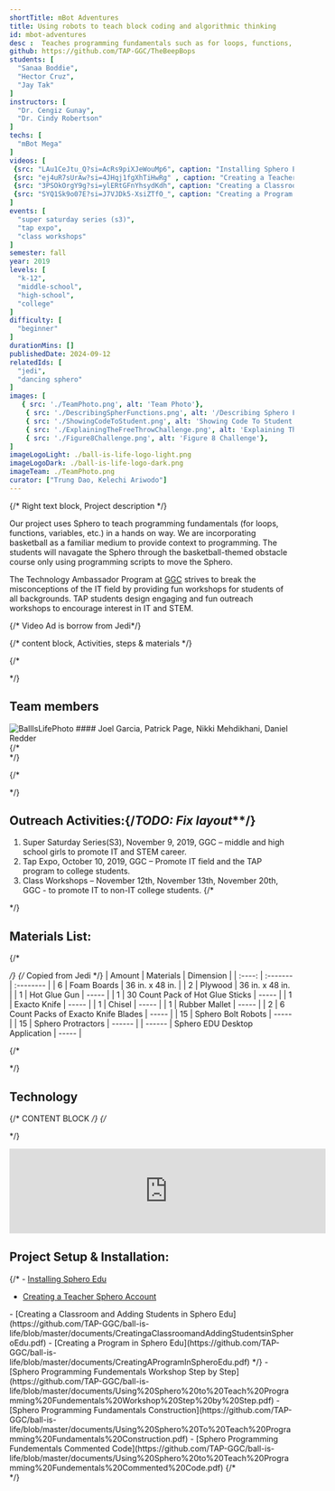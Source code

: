 ```yaml
---
shortTitle: mBot Adventures
title: Using robots to teach block coding and algorithmic thinking
id: mbot-adventures
desc :  Teaches programming fundamentals such as for loops, functions, variables in a hands on way using Sphero. The students will navagate through the basketball-themed obstacle course only using programming scripts to move the Sphero.
github: https://github.com/TAP-GGC/TheBeepBops
students: [
  "Sanaa Boddie",
  "Hector Cruz",
  "Jay Tak"
]
instructors: [
  "Dr. Cengiz Gunay",  
  "Dr. Cindy Robertson"
] 
techs: [
  "mBot Mega"
]
videos: [
 {src: "LAu1CeJtu_Q?si=AcRs9piXJeWouMp6", caption: "Installing Sphero Edu"} ,
 {src: "ej4uR7sUrAw?si=4JHqj1fgXhTiHwRg" , caption: "Creating a Teacher Sphero Account"} ,
 {src: "3PSOkOrgY9g?si=ylERtGFnYhsydKdh", caption: "Creating a Classroom and Adding Students in Sphero Edu"} ,
 {src: "SYQ1Sk9o07E?si=J7VJDk5-XsiZTfO_", caption: "Creating a Program in Sphero Edu"} 
]
events: [
  "super saturday series (s3)",
  "tap expo",
  "class workshops"
]
semester: fall
year: 2019
levels: [
  "k-12",
  "middle-school",
  "high-school",
  "college"
] 
difficulty: [
  "beginner"
] 
durationMins: []
publishedDate: 2024-09-12
relatedIds: [
  "jedi",
  "dancing sphero"
]
images: [
   { src: './TeamPhoto.png', alt: 'Team Photo'},
    { src: './DescribingSpherFunctions.png', alt: '/Describing Sphero Functions'},
    { src: './ShowingCodeToStudent.png', alt: 'Showing Code To Student'},
    { src: './ExplainingTheFreeThrowChallenge.png', alt: 'Explaining The Free ThrowChallenge'},
    { src: './Figure8Challenge.png', alt: 'Figure 8 Challenge'},
]
imageLogoLight: ./ball-is-life-logo-light.png
imageLogoDark: ./ball-is-life-logo-dark.png
imageTeam: ./TeamPhoto.png
curator: ["Trung Dao, Kelechi Ariwodo"]
---
```





{/* Right text block, Project description */}	

Our project uses Sphero to teach programming fundamentals (for loops, functions, variables, etc.) in a hands on way.
We are incorporating basketball as a familiar medium to provide context to programming.
The students will navagate the Sphero through the basketball-themed obstacle course only using programming scripts to move the Sphero.

The Technology Ambassador Program at [GGC](http://www.ggc.edu/tap) strives to break the misconceptions of the IT field by providing fun workshops for students of all backgrounds. TAP students design engaging and fun outreach workshops to encourage interest in IT and STEM.

{/* Video Ad is borrow from Jedi*/}


{/* content block, Activities, steps & materials */}

{/* <div class="prj-txt"> */}
## Team members
<Image src={GroupPhoto} alt="BallIsLifePhoto" />
#### Joel Garcia, Patrick Page, Nikki Mehdikhani, Daniel Redder
<br />
{/* </div> */}

{/* <div class="prj-list"> */}
## Outreach Activities:{/*TODO: Fix layout***/}
1. Super Saturday Series(S3), November 9, 2019, GGC – middle and high school girls to promote IT and STEM career.
2. Tap Expo, October 10, 2019, GGC – Promote IT field and the TAP program to college students.
3. Class Workshops – November 12th, November 13th, November 20th, GGC - to promote IT to non-IT college students.
{/* </div> */}


## Materials List:
{/* <div class="materials-list"> */}
{/* Copied from Jedi */}
| Amount | Materials | Dimension |
| :----: | :------- | :-------- |
| 6      | Foam Boards | 36 in. x 48 in. |
| 2      | Plywood | 36 in. x 48 in. |
| 1      | Hot Glue Gun | ----- |
| 1      | 30 Count Pack of Hot Glue Sticks | ----- |
| 1      | Exacto Knife | ----- |
| 1      | Chisel | ----- |
| 1      | Rubber Mallet | ----- |
| 2      | 6 Count Packs of Exacto Knife Blades | ----- |
| 15     | Sphero Bolt Robots | ----- |
| 15     | Sphero Protractors | ------ |
| ------ | Sphero EDU Desktop Application | ----- |

{/* </div> */}

## Technology
<div class='gallery-list'>
<Logo src= {SpheroClassSet.src} alt="Class Set Of Sphepro" link="https://sphero.com" />
<Logo src= {SpheroEdu.src} alt="Sphero Website Logo" link="https://sphero.com/pages/educators"/>
<Logo src= {spheroRobot.src} alt="Sphero Robot"/>
</div>

{/* CONTENT BLOCK */}
{/* <div class="prj-list"> */}
<iframe width="560" class="youtube" src="https://www.youtube.com/embed/fTHYSRMObBw?si=5DyCDRpUBAxpnLX8" title="YouTube video player" frameborder="0" allow="accelerometer; autoplay; clipboard-write; encrypted-media; gyroscope; picture-in-picture" allowfullscreen></iframe>

## Project Setup & Installation:
{/* - [Installing Sphero Edu](https://github.com/TAP-GGC/ball-is-life/blob/master/documents/Installing%20Sphero%20Edu.pdf)
<Clip src="LAu1CeJtu_Q" showIframe={true}/>
- [Creating a Teacher Sphero Account](https://github.com/TAP-GGC/ball-is-life/blob/master/documents/Creating%20a%20Teacher%20Sphero%20Account.pdf)
<Clip src="ej4uR7sUrAw" showIframe={true}/>
- [Creating a Classroom and Adding Students in Sphero Edu](https://github.com/TAP-GGC/ball-is-life/blob/master/documents/CreatingaClassroomandAddingStudentsinSpheroEdu.pdf)
<Clip src="3PSOkOrgY9g" showIframe={true}/>
- [Creating a Program in Sphero Edu](https://github.com/TAP-GGC/ball-is-life/blob/master/documents/CreatingAProgramInSpheroEdu.pdf)
<Clip src="SYQ1Sk9o07E" showIframe={true}/> */}
- [Sphero Programming Fundementals Workshop Step by Step](https://github.com/TAP-GGC/ball-is-life/blob/master/documents/Using%20Sphero%20to%20Teach%20Programming%20Fundementals%20Workshop%20Step%20by%20Step.pdf)
- [Sphero Programming Fundamentals Construction](https://github.com/TAP-GGC/ball-is-life/blob/master/documents/Using%20Sphero%20To%20Teach%20Programming%20Fundamentals%20Construction.pdf)
- [Sphero Programming Fundementals Commented Code](https://github.com/TAP-GGC/ball-is-life/blob/master/documents/Using%20Sphero%20to%20Teach%20Programming%20Fundementals%20Commented%20Code.pdf)
{/* </div> */}